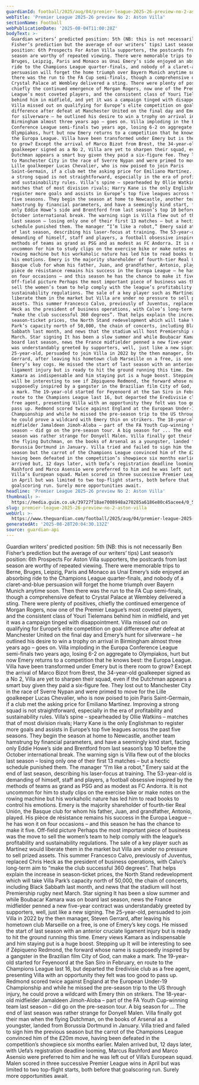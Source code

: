 ```yaml
---
guardianId: football/2025/aug/04/premier-league-2025-26-preview-no-2-aston-villa
webTitle: 'Premier League 2025-26 preview No 2: Aston Villa'
sectionName: Football
webPublicationDate: '2025-08-04T11:00:28Z'
bodyText: >-
  Guardian writers’ predicted position: 5th (NB: this is not necessarily Ben
  Fisher’s prediction but the average of our writers’ tips) Last season’s
  position: 6th Prospects For Aston Villa supporters, the postcards from last
  season are worthy of repeated viewing. There were memorable trips to Berne,
  Bruges, Leipzig, Paris and Monaco as Unai Emery’s side enjoyed an absorbing
  ride to the Champions League quarter-finals, and nobody of a claret-and-blue
  persuasion will forget the home triumph over Bayern Munich anytime soon. Then
  there was the run to the FA Cup semi-finals, though a comprehensive defeat to
  Crystal Palace at Wembley delivered a sting. There were plenty of positives,
  chiefly the continued emergence of Morgan Rogers, now one of the Premier
  League’s most coveted players, and the consistent class of Youri Tielemans
  behind him in midfield, and yet it was a campaign tinged with disappointment.
  Villa missed out on qualifying for Europe’s elite competition on goal
  difference after defeat at Manchester United on the final day and Emery’s hunt
  for silverware – he outlined his desire to win a trophy on arrival in
  Birmingham almost three years ago – goes on. Villa imploding in the Europa
  Conference League semi-finals two years ago, losing 6-2 on aggregate to
  Olympiakos, hurt but now Emery returns to a competition that he knows best:
  the Europa League. Villa have been transformed under Emery but is there room
  to grow? Except the arrival of Marco Bizot from Brest, the 34-year-old
  goalkeeper signed as a No 2, Villa are yet to sharpen their squad, even if the
  Dutchman appears a smart buy given they paid a six-figure fee. They lost out
  to Manchester City in the race of Sverre Nypan and were primed to move for the
  Lille goalkeeper Lucas Chevalier, who is now poised to join Paris
  Saint-Germain, if a club met the asking price for Emiliano Martínez. Improving
  a strong squad is not straightforward, especially in the era of profitability
  and sustainability rules. Villa’s spine – spearheaded by Ollie Watkins –
  matches that of most division rivals; Harry Kane is the only Englishman to
  register more goals and assists in Europe’s top five leagues across the past
  five seasons. They begin the season at home to Newcastle, another team
  hamstrung by financial parameters, and have a seemingly kind start, facing
  only Eddie Howe’s side and Brentford from last season’s top 10 before the
  October international break. The warning sign is Villa flew out of the blocks
  last season – losing only one of their first 13 matches – but a hectic
  schedule punished them. The manager “I’m like a robot,” Emery said at the end
  of last season, describing his laser-focus at training. The 53-year-old is
  demanding of himself, staff and players, a football obsessive inspired by the
  methods of teams as grand as PSG and as modest as FC Andorra. It is not
  uncommon for him to study clips on the exercise bike or make notes on the
  rowing machine but his workaholic nature has led him to read books to control
  his emotions. Emery is the majority shareholder of fourth-tier Real Unión, the
  Basque club for whom his father, Juan, and grandfather, Antonio, played. His
  pièce de résistance remains his success in the Europa League – he has won it
  on four occasions – and this season he has the chance to make it five.
  Off-field picture Perhaps the most important piece of business was the move to
  sell the women’s team to help comply with the league’s profitability and
  sustainability regulations. The sale of a key player such as Martínez would
  liberate them in the market but Villa are under no pressure to sell prized
  assets. This summer Francesco Calvo, previously of Juventus, replaced Chris
  Heck as the president of business operations, with Calvo’s long-term aim to
  “make the club successful 360 degrees”. That helps explain the increase in
  season-ticket prices, the North Stand redevelopment which will take Villa
  Park’s capacity north of 50,000, the chain of concerts, including Black
  Sabbath last month, and news that the stadium will host Premiership rugby next
  March. Star signing It has been a slow summer and while Boubacar Kamara was on
  board last season, news the France midfielder penned a new five-year contract
  was understandably greeted by supporters, well, just like a new signing. The
  25-year-old, persuaded to join Villa in 2022 by the then manager, Steven
  Gerrard, after leaving his hometown club Marseille on a free, is one of
  Emery’s key cogs. He missed the start of last season with an anterior cruciate
  ligament injury but is ready to hit the ground running this time. Emery views
  Kamara as indispensable and him staying put is a huge boost. Stepping up It
  will be interesting to see if Zépiqueno Redmond, the forward whose name is
  supposedly inspired by a gangster in the Brazilian film City of God, can make
  a mark. The 19-year-old started for Feyenoord at the San Siro in February, en
  route to the Champions League last 16, but departed the Eredivisie club as a
  free agent, presenting Villa with an opportunity they felt was too good to
  pass up. Redmond scored twice against England at the European Under-19
  Championship and while he missed the pre-season trip to the US through injury,
  he could prove a wildcard with Emery thin on strikers. The 18-year-old
  midfielder Jamaldeen Jimoh-Aloba – part of the FA Youth Cup-winning team last
  season – did go on the pre-season tour. A big season for ... The end of last
  season was rather strange for Donyell Malen. Villa finally got their man when
  the flying Dutchman, on the books of Arsenal as a youngster, landed from
  Borussia Dortmund in January. Villa tried and failed to sign him the previous
  season but the carrot of the Champions League convinced him of the £20m move,
  having been defeated in the competition’s showpiece six months earlier. Malen
  arrived but, 12 days later, with Uefa’s registration deadline looming, Marcus
  Rashford and Marco Asensio were preferred to him and he was left out of
  Villa’s European squad. Malen scored in three successive Premier League wins
  in April but was limited to two top-flight starts, both before that
  goalscoring run. Surely more opportunities await.
headline: 'Premier League 2025-26 preview No 2: Aston Villa'
thumbnail: >-
  https://media.guim.co.uk/39727f18ae7008948a270285a6186e80c45acee4/0_5_4629_2787/500.jpg
slug: premier-league-2025-26-preview-no-2-aston-villa
webUrl: >-
  https://www.theguardian.com/football/2025/aug/04/premier-league-2025-26-preview-no-2-aston-villa
generatedAt: '2025-08-28T20:04:30.132Z'
source: guardian-api
---
```

Guardian writers’ predicted position: 5th (NB: this is not necessarily Ben Fisher’s prediction but the average of our writers’ tips) Last season’s position: 6th Prospects For Aston Villa supporters, the postcards from last season are worthy of repeated viewing. There were memorable trips to Berne, Bruges, Leipzig, Paris and Monaco as Unai Emery’s side enjoyed an absorbing ride to the Champions League quarter-finals, and nobody of a claret-and-blue persuasion will forget the home triumph over Bayern Munich anytime soon. Then there was the run to the FA Cup semi-finals, though a comprehensive defeat to Crystal Palace at Wembley delivered a sting. There were plenty of positives, chiefly the continued emergence of Morgan Rogers, now one of the Premier League’s most coveted players, and the consistent class of Youri Tielemans behind him in midfield, and yet it was a campaign tinged with disappointment. Villa missed out on qualifying for Europe’s elite competition on goal difference after defeat at Manchester United on the final day and Emery’s hunt for silverware – he outlined his desire to win a trophy on arrival in Birmingham almost three years ago – goes on. Villa imploding in the Europa Conference League semi-finals two years ago, losing 6-2 on aggregate to Olympiakos, hurt but now Emery returns to a competition that he knows best: the Europa League. Villa have been transformed under Emery but is there room to grow? Except the arrival of Marco Bizot from Brest, the 34-year-old goalkeeper signed as a No 2, Villa are yet to sharpen their squad, even if the Dutchman appears a smart buy given they paid a six-figure fee. They lost out to Manchester City in the race of Sverre Nypan and were primed to move for the Lille goalkeeper Lucas Chevalier, who is now poised to join Paris Saint-Germain, if a club met the asking price for Emiliano Martínez. Improving a strong squad is not straightforward, especially in the era of profitability and sustainability rules. Villa’s spine – spearheaded by Ollie Watkins – matches that of most division rivals; Harry Kane is the only Englishman to register more goals and assists in Europe’s top five leagues across the past five seasons. They begin the season at home to Newcastle, another team hamstrung by financial parameters, and have a seemingly kind start, facing only Eddie Howe’s side and Brentford from last season’s top 10 before the October international break. The warning sign is Villa flew out of the blocks last season – losing only one of their first 13 matches – but a hectic schedule punished them. The manager “I’m like a robot,” Emery said at the end of last season, describing his laser-focus at training. The 53-year-old is demanding of himself, staff and players, a football obsessive inspired by the methods of teams as grand as PSG and as modest as FC Andorra. It is not uncommon for him to study clips on the exercise bike or make notes on the rowing machine but his workaholic nature has led him to read books to control his emotions. Emery is the majority shareholder of fourth-tier Real Unión, the Basque club for whom his father, Juan, and grandfather, Antonio, played. His pièce de résistance remains his success in the Europa League – he has won it on four occasions – and this season he has the chance to make it five. Off-field picture Perhaps the most important piece of business was the move to sell the women’s team to help comply with the league’s profitability and sustainability regulations. The sale of a key player such as Martínez would liberate them in the market but Villa are under no pressure to sell prized assets. This summer Francesco Calvo, previously of Juventus, replaced Chris Heck as the president of business operations, with Calvo’s long-term aim to “make the club successful 360 degrees”. That helps explain the increase in season-ticket prices, the North Stand redevelopment which will take Villa Park’s capacity north of 50,000, the chain of concerts, including Black Sabbath last month, and news that the stadium will host Premiership rugby next March. Star signing It has been a slow summer and while Boubacar Kamara was on board last season, news the France midfielder penned a new five-year contract was understandably greeted by supporters, well, just like a new signing. The 25-year-old, persuaded to join Villa in 2022 by the then manager, Steven Gerrard, after leaving his hometown club Marseille on a free, is one of Emery’s key cogs. He missed the start of last season with an anterior cruciate ligament injury but is ready to hit the ground running this time. Emery views Kamara as indispensable and him staying put is a huge boost. Stepping up It will be interesting to see if Zépiqueno Redmond, the forward whose name is supposedly inspired by a gangster in the Brazilian film City of God, can make a mark. The 19-year-old started for Feyenoord at the San Siro in February, en route to the Champions League last 16, but departed the Eredivisie club as a free agent, presenting Villa with an opportunity they felt was too good to pass up. Redmond scored twice against England at the European Under-19 Championship and while he missed the pre-season trip to the US through injury, he could prove a wildcard with Emery thin on strikers. The 18-year-old midfielder Jamaldeen Jimoh-Aloba – part of the FA Youth Cup-winning team last season – did go on the pre-season tour. A big season for ... The end of last season was rather strange for Donyell Malen. Villa finally got their man when the flying Dutchman, on the books of Arsenal as a youngster, landed from Borussia Dortmund in January. Villa tried and failed to sign him the previous season but the carrot of the Champions League convinced him of the £20m move, having been defeated in the competition’s showpiece six months earlier. Malen arrived but, 12 days later, with Uefa’s registration deadline looming, Marcus Rashford and Marco Asensio were preferred to him and he was left out of Villa’s European squad. Malen scored in three successive Premier League wins in April but was limited to two top-flight starts, both before that goalscoring run. Surely more opportunities await.

